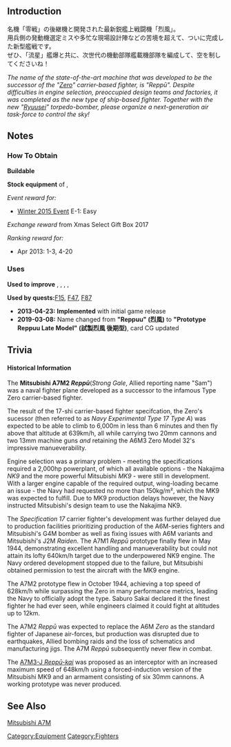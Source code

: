 {{EquipmentInfo|22}}

==Introduction==
名機「零戦」の後継機と開発された最新鋭艦上戦闘機「烈風」。<br>
用兵側の発動機選定ミスや多忙な現場設計陣などの苦境を超えて、ついに完成した新型艦戦です。<br>
ぜひ、「流星」艦爆と共に、次世代の機動部隊艦載機部隊を編成して、空を制してくださいね！

''The name of the state-of-the-art machine that was developed to be the successor of the "[[Type 52 Zero Fighter|Zero]]" carrier-based fighter, is "Reppū".''
''Despite difficulties in engine selection, preoccupied design teams and factories, it was completed as the new type of ship-based fighter.''
''Together with the new "[[Ryuusei (Shooting Star)|Ryuusei]]" torpedo-bomber, please organize a next-generation air task-force to control the sky!''

==Notes==
<div class="mw-collapsible"><h3>How To Obtain</h3>
<div class="mw-collapsible-content">
'''Buildable'''

'''Stock equipment''' of {{Ship/Link|Junyou Kai Ni}}, {{Ship/Link|Taihou Kai}}

''Event reward for:''
* [[Winter 2015 Event]] E-1: Easy

''Exchange reward'' from Xmas Select Gift Box 2017

''Ranking reward for:''
* Apr 2013: 1-3, 4-20

</div></div>

<div class="mw-collapsible"><h3>Uses</h3>
<div class="mw-collapsible-content">
'''Used to improve''' {{Equipment/Link|Type 0 Fighter Model 62 (Fighter-bomber)}}, {{Equipment/Link|Prototype Keiun (Carrier-based Reconnaissance Model)}}, {{Equipment/Link|F6F-5}}, {{Equipment/Link|Type 0 Fighter Model 63 (Fighter-bomber)}}, {{Equipment/Link|Type 1 Fighter Hayabusa Model III A}}

'''Used by quests: '''[[Quests#F15|F15]], [[Quests#F47|F47]], [[Quests#F87|F87]]

</div></div>


<div class="mw-collapsible><h3>Updates History</h3>
<div class="mw-collapsible-content>
* '''2013-04-23:''' '''Implemented''' with initial game release
* '''2019-03-08:''' Name changed from '''"Reppuu" (烈風)''' to '''"Prototype Reppuu Late Model" (試製烈風 後期型)''', card CG updated
</div></div>

==Trivia==
<h4>Historical Information</h4>
The '''Mitsubishi A7M2 ''Reppū '''''(''Strong Gale'', Allied reporting name "Sam") was a naval fighter plane developed as a successor to the infamous Type Zero carrier-based fighter. 

The result of the 17-shi carrier-based fighter specifcation, the Zero's sucessor (then referred to as ''Navy Experimental Type 17 Type A'') was expected to be able to climb to 6,000m in less than 6 minutes and then fly above that altitude at 639km/h, all while carrying two 20mm cannons and two 13mm machine guns ''and'' retaining the A6M3 Zero Model 32's impressive manueverability.

Engine selection was a primary problem - meeting the specifications required a 2,000hp powerplant, of which all available options - the Nakajima ''NK9'' and the more powerful Mitsubishi ''MK9'' - were still in development.
With a larger engine capable of the required output, wing-loading became an issue - the Navy had requested no more than 150kg/m², which the MK9 was expected to fulfill. Due to MK9 production delays however, the Navy instructed Mitsubishi's design team to use the Nakajima NK9.

The ''Specification 17'' carrier fighter's development was further delayed due to production facilities prioritizing production of the A6M-series fighters and Mitsubishi's G4M bomber as well as fixing issues with A6M variants and Mitsubishi's J2M ''Raiden''. The A7M1 ''Reppū'' prototype finally flew in May 1944, demonstrating excellent handling and manueverability but could not attain its lofty 640km/h target due to the underpowered NK9 engine. The Navy ordered development stopped due to the failure, but Mitsubishi obtained permission to test the aircraft with the MK9 engine.

The A7M2 prototype flew in October 1944, achieving a top speed of 628km/h while surpassing the Zero in many performance metrics, leading the Navy to officially adopt the type.
Saburo Sakai declared it the finest fighter he had ever seen, while engineers claimed it could fight at altitudes up to 12km.

The A7M2 ''Reppū'' was expected to replace the A6M ''Zero'' as the standard fighter of Japanese air-forces, but production was disrupted due to earthquakes, Allied bombing raids and the loss of schematics and manufacturing jigs. The A7M ''Reppū'' subsequently never flew in combat.

The [[Reppuu Kai (Strong Gale)|A7M3-J ''Reppū-kai'']] was proposed as an interceptor with an increased maximum speed of 648km/h using a forced-induction version of the Mitsubishi MK9 and an armament consisting of six 30mm cannons. A working prototype was never produced.
==See Also==
[[wikipedia:Mitsubishi A7M|Mitsubishi A7M]]
{{Equipmentlist}}
[[Category:Equipment]]
[[Category:Fighters]]